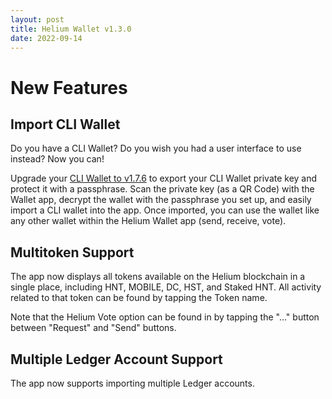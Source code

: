 ```yaml
---
layout: post
title: Helium Wallet v1.3.0
date: 2022-09-14
---
```


# New Features

## Import CLI Wallet

Do you have a CLI Wallet? Do you wish you had a user interface to use instead? Now you can!

Upgrade your [CLI Wallet to v1.7.6](https://github.com/helium/helium-wallet-rs/releases/tag/v1.7.6)
to export your CLI Wallet private key and protect it with a passphrase. Scan the private key (as a
QR Code) with the Wallet app, decrypt the wallet with the passphrase you set up, and easily import a
CLI wallet into the app. Once imported, you can use the wallet like any other wallet within the
Helium Wallet app (send, receive, vote).

## Multitoken Support

The app now displays all tokens available on the Helium blockchain in a single place, including HNT,
MOBILE, DC, HST, and Staked HNT. All activity related to that token can be found by tapping the
Token name.

Note that the Helium Vote option can be found in by tapping the "..." button between "Request" and
"Send" buttons.

## Multiple Ledger Account Support

The app now supports importing multiple Ledger accounts.
